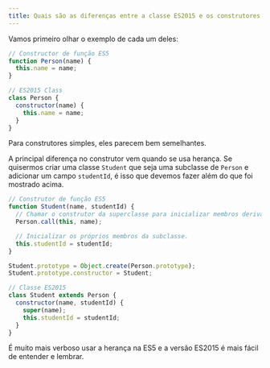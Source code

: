 ```yaml
---
title: Quais são as diferenças entre a classe ES2015 e os construtores de função ES5?
---
```


Vamos primeiro olhar o exemplo de cada um deles:

```js
// Constructor de função ES5
function Person(name) {
  this.name = name;
}

// ES2015 Class
class Person {
  constructor(name) {
    this.name = name;
  }
}
```

Para construtores simples, eles parecem bem semelhantes.

A principal diferença no construtor vem quando se usa herança. Se quisermos criar uma classe `Student` que seja uma subclasse de `Person` e adicionar um campo `studentId`, é isso que devemos fazer além do que foi mostrado acima.

```js
// Construtor de função ES5
function Student(name, studentId) {
  // Chamar o construtor da superclasse para inicializar membros derivados da superclasse.
  Person.call(this, name);

  // Inicializar os próprios membros da subclasse.
  this.studentId = studentId;
}

Student.prototype = Object.create(Person.prototype);
Student.prototype.constructor = Student;

// Classe ES2015
class Student extends Person {
  constructor(name, studentId) {
    super(name);
    this.studentId = studentId;
  }
}
```

É muito mais verboso usar a herança na ES5 e a versão ES2015 é mais fácil de entender e lembrar.
